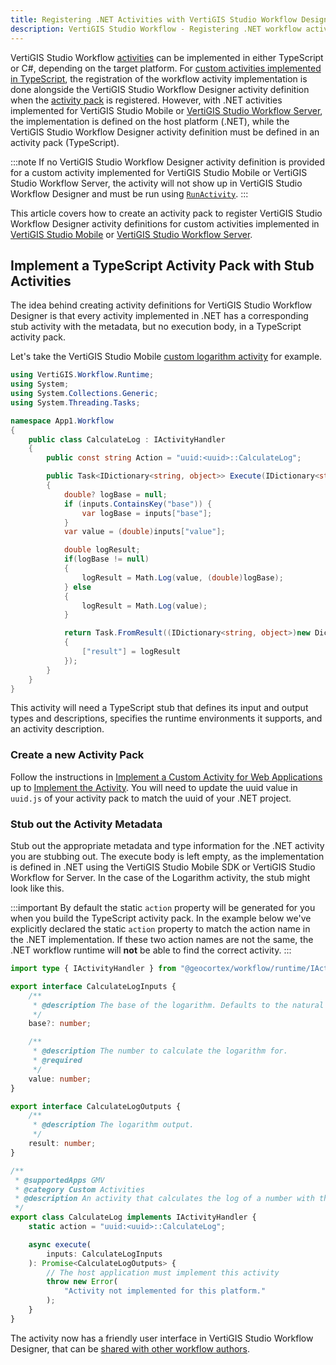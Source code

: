 ```yaml
---
title: Registering .NET Activities with VertiGIS Studio Workflow Designer
description: VertiGIS Studio Workflow - Registering .NET workflow activities with VertiGIS Studio Workflow Designer
---
```


VertiGIS Studio Workflow [activities](key-concepts.mdx#activities) can be implemented in either TypeScript or C#, depending on the target platform. For [custom activities implemented in TypeScript](tutorial-web-calculate-logarithm-activity.mdx), the registration of the workflow activity implementation is done alongside the VertiGIS Studio Workflow Designer activity definition when the [activity pack](key-concepts.mdx#activity-packs) is registered. However, with .NET activities implemented for VertiGIS Studio Mobile or [VertiGIS Studio Workflow Server](https://docs.vertigisstudio.com/workflow/latest/help/Default.htm#wf5/help/server-workflows.htm%3FTocPath%3DServer%2520Workflows%7C_____0), the implementation is defined on the host platform (.NET), while the VertiGIS Studio Workflow Designer activity definition must be defined in an activity pack (TypeScript).

:::note
If no VertiGIS Studio Workflow Designer activity definition is provided for a custom activity implemented for VertiGIS Studio Mobile or VertiGIS Studio Workflow Server, the activity will not show up in VertiGIS Studio Workflow Designer and must be run using [`RunActivity`](https://docs.vertigisstudio.com/workflow/latest/help/Default.htm#wf5/help/activities/run-activity.htm%3FTocPath%3DActivities%7CActivity%2520Reference%7C_____167).
:::

This article covers how to create an activity pack to register VertiGIS Studio Workflow Designer activity definitions for custom activities implemented in [VertiGIS Studio Mobile](tutorial-mobile-calculate-logarithm-activity.mdx) or [VertiGIS Studio Workflow Server](tutorial-server-calculate-logarithm-activity.mdx).

## Implement a TypeScript Activity Pack with Stub Activities

The idea behind creating activity definitions for VertiGIS Studio Workflow Designer is that every activity implemented in .NET has a corresponding stub activity with the metadata, but no execution body, in a TypeScript activity pack.

Let's take the VertiGIS Studio Mobile [custom logarithm activity](tutorial-mobile-calculate-logarithm-activity.mdx) for example.

```cs title="App1/App1/CustomActivity.cs"
using VertiGIS.Workflow.Runtime;
using System;
using System.Collections.Generic;
using System.Threading.Tasks;

namespace App1.Workflow
{
    public class CalculateLog : IActivityHandler
    {
        public const string Action = "uuid:<uuid>::CalculateLog";

        public Task<IDictionary<string, object>> Execute(IDictionary<string, object> inputs, IActivityContext context)
        {
            double? logBase = null;
            if (inputs.ContainsKey("base")) {
                var logBase = inputs["base"];
            }
            var value = (double)inputs["value"];

            double logResult;
            if(logBase != null)
            {
                logResult = Math.Log(value, (double)logBase);
            } else
            {
                logResult = Math.Log(value);
            }

            return Task.FromResult((IDictionary<string, object>)new Dictionary<string, object>()
            {
                ["result"] = logResult
            });
        }
    }
}
```

This activity will need a TypeScript stub that defines its input and output types and descriptions, specifies the runtime environments it supports, and an activity description.

### Create a new Activity Pack

Follow the instructions in [Implement a Custom Activity for Web Applications](tutorial-web-calculate-logarithm-activity.mdx) up to [Implement the Activity](tutorial-web-calculate-logarithm-activity.mdx#implement-the-activity). You will need to update the uuid value in `uuid.js` of your activity pack to match the uuid of your .NET project.

### Stub out the Activity Metadata

Stub out the appropriate metadata and type information for the .NET activity you are stubbing out. The execute body is left empty, as the implementation is defined in .NET using the VertiGIS Studio Mobile SDK or VertiGIS Studio Workflow for Server. In the case of the Logarithm activity, the stub might look like this.

:::important
By default the static `action` property will be generated for you when you build the TypeScript activity pack. In the example below we've explicitly declared the static `action` property to match the action name in the .NET implementation. If these two action names are not the same, the .NET workflow runtime will **not** be able to find the correct activity.
:::

```ts
import type { IActivityHandler } from "@geocortex/workflow/runtime/IActivityHandler";

export interface CalculateLogInputs {
    /**
     * @description The base of the logarithm. Defaults to the natural log.
     */
    base?: number;

    /**
     * @description The number to calculate the logarithm for.
     * @required
     */
    value: number;
}

export interface CalculateLogOutputs {
    /**
     * @description The logarithm output.
     */
    result: number;
}

/**
 * @supportedApps GMV
 * @category Custom Activities
 * @description An activity that calculates the log of a number with the given base.
 */
export class CalculateLog implements IActivityHandler {
    static action = "uuid:<uuid>::CalculateLog";

    async execute(
        inputs: CalculateLogInputs
    ): Promise<CalculateLogOutputs> {
        // The host application must implement this activity
        throw new Error(
            "Activity not implemented for this platform."
        );
    }
}
```

The activity now has a friendly user interface in VertiGIS Studio Workflow Designer, that can be [shared with other workflow authors](sdk-web-overview.mdx#sharing-the-activity-pack).
